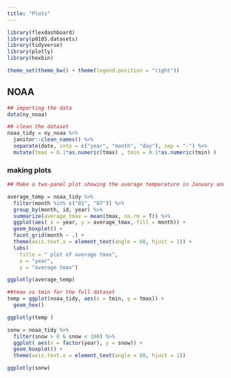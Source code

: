 ```yaml
---
title: "Plots"
---
```

```r
library(flexdashboard)
library(p8105.datasets)
library(tidyverse)
library(plotly)
library(hexbin)

theme_set(theme_bw() + theme(legend.position = "right"))
```

## NOAA
```r
## importing the data
data(ny_noaa)

## clean the dataset
noaa_tidy = ny_noaa %>% 
  janitor::clean_names() %>%
  separate(date, into = c("year", "month", "day"), sep = "-") %>%
  mutate(tmax = 0.1*as.numeric(tmax) , tmin = 0.1*as.numeric(tmin) )
```

### making plots 
```r
## Make a two-panel plot showing the average temperature in January and in July in each station across years.

average_temp = noaa_tidy %>%
  filter(month %in% c("01", "07")) %>%
  group_by(month, id, year) %>%
  summarize(average_tmax = mean(tmax, na.rm = T)) %>%
  ggplot(aes( x = year, y = average_tmax, fill = month)) +
  geom_boxplot() +
  facet_grid(month ~ .) +
  theme(axis.text.x = element_text(angle = 60, hjust = 1)) +
  labs( 
    title = " plot of average tmax",
    x = "year",
    y = "average tmax")

ggplotly(average_temp)

##tmax vs tmin for the full dataset 
temp = ggplot(noaa_tidy, aes(x = tmin, y = tmax)) +
  geom_hex()

ggplotly(temp )

sonw = noaa_tidy %>% 
  filter(snow > 0 & snow < 100) %>%
  ggplot( aes(x = factor(year), y = snow)) +
  geom_boxplot() +
  theme(axis.text.x = element_text(angle = 60, hjust = 1))

ggplotly(sonw)
```

